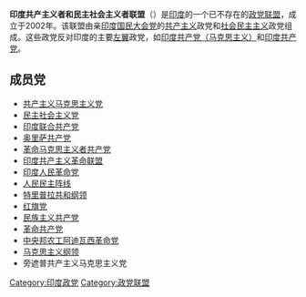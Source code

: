 '''印度共产主义者和民主社会主义者联盟'''（{{lang-en|Confederation of Indian Communists and Democratic Socialists}}）是[[印度|印度]]的一个已不存在的[[政党联盟|政党联盟]]，成立于2002年。该联盟由亲[[印度国民大会党|印度国民大会党]]的[[共产主义|共产主义]]政党和[[社会民主主义|社会民主主义]]政党组成。这些政党反对印度的主要[[左翼|左翼]]政党，如[[印度共产党（马克思主义）|印度共产党（马克思主义）]]和[[印度共产党|印度共产党]]。

==成员党==
*[[共产主义马克思主义党|共产主义马克思主义党]]
*[[民主社会主义党_(印度)|民主社会主义党]]
*[[印度联合共产党|印度联合共产党]]
*[[奥里萨共产党|奥里萨共产党]]
*[[革命马克思主义者共产党|革命马克思主义者共产党]]
*[[印度共产主义革命联盟|印度共产主义革命联盟]]
*[[印度人民革命党|印度人民革命党]]
*[[人民民主阵线_(印度)|人民民主阵线]]
*[[特里普拉共和纲领|特里普拉共和纲领]]
*[[红旗党_(印度)|红旗党]]
*[[民族主义共产党|民族主义共产党]]
*[[革命共产党|革命共产党]]
*[[中央邦农工阿迪瓦西革命党|中央邦农工阿迪瓦西革命党]]
*[[马克思主义纲领|马克思主义纲领]]
*旁遮普共产主义马克思主义党


[[Category:印度政党|Category:印度政党]]
[[Category:政党联盟|Category:政党联盟]]
